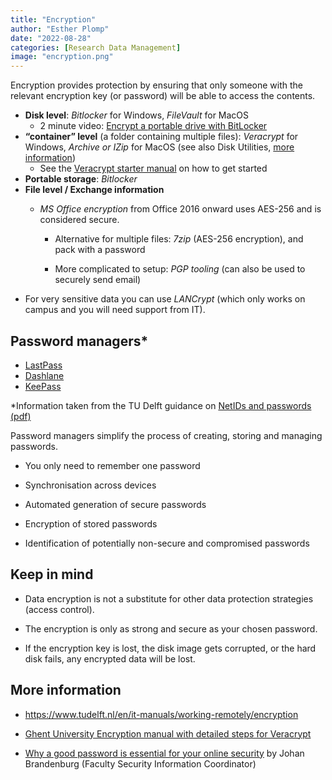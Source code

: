 ---
title: "Encryption"
author: "Esther Plomp"
date: "2022-08-28"
categories: [Research Data Management]
image: "encryption.png"
---

Encryption provides protection by ensuring that only someone with the relevant encryption key (or password) will be able to access the contents.

-   **Disk level**: *Bitlocker* for Windows, *FileVault* for MacOS
    -   2 minute video: [Encrypt a portable drive with BitLocker](https://www.youtube.com/watch?v=y4Iosu-Yfsw)
-   **"container" level** (a folder containing multiple files): *Veracrypt* for Windows, *Archive or IZip* for MacOS (see also Disk Utilities, [more information](https://www.intego.com/mac-security-blog/how-to-use-apples-built-in-features-to-encrypt-files-and-folders))
    -   See the [Veracrypt starter manual](https://www.veracrypt.fr/en/Beginner%27s%20Tutorial.html) on how to get started
-   **Portable storage**: *Bitlocker*
-   **File level / Exchange information**
    -   *MS Office encryption* from Office 2016 onward uses AES-256 and is considered secure.

        -   Alternative for multiple files: *7zip* (AES-256 encryption), and pack with a password

        -   More complicated to setup: *PGP tooling* (can also be used to securely send email)
-   For very sensitive data you can use *LANCrypt* (which only works on campus and you will need support from IT).

## **Password managers\***

-   [LastPass](https://www.lastpass.com)
-   [Dashlane](https://www.dashlane.com/)
-   [KeePass](https://keepass.info/)

\*Information taken from the TU Delft guidance on [NetIDs and passwords (pdf)](https://d1rkab7tlqy5f1.cloudfront.net/Studentenportal/Centraal/ICT/ICT%20Security/2.1_Work_Safe_-_NetID_en_Passwords.pdf)

Password managers simplify the process of creating, storing and managing passwords.

-   You only need to remember one password

-   Synchronisation across devices

-   Automated generation of secure passwords

-   Encryption of stored passwords

-   Identification of potentially non-secure and compromised passwords

## Keep in mind

-   Data encryption is not a substitute for other data protection strategies (access control).

-   The encryption is only as strong and secure as your chosen password.

-   If the encryption key is lost, the disk image gets corrupted, or the hard disk fails, any encrypted data will be lost.

## **More information**

-   <https://www.tudelft.nl/en/it-manuals/working-remotely/encryption>

-   [Ghent University Encryption manual with detailed steps for Veracrypt](https://osf.io/nx8km/)

-   [Why a good password is essential for your online security](https://tud365.sharepoint.com/sites/SecurityPrivacyTUD/SitePages/en/Waarom-een-goed-wachtwoord-essentieel-is-voor-je-online-beveiliging.aspx) by Johan Brandenburg (Faculty Security Information Coordinator)
